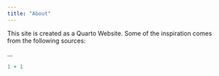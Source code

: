 ```yaml
---
title: "About"
---
```


This site is created as a Quarto Website. Some of the inspiration comes from the following sources:

... 

```r
1 + 1
```
